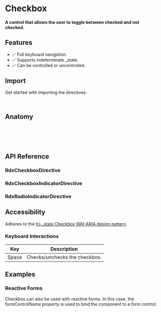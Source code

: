 
<Meta title="Primitives/Checkbox" />

# Checkbox

#### A control that allows the user to toggle between checked and not checked.

<Canvas sourceState="hidden" of={Stories.Default} />

## Features

- ✅ Full keyboard navigation.
- ✅ Supports indeterminate \_state.
- ✅ Can be controlled or uncontrolled.

## Import

Get started with importing the directives:

```typescript
import { RdxCheckboxDirective, RdxCheckboxInputDirective, RdxCheckboxIndicatorDirective } from '@radix-ng/primitives/checkbox';
```

## Anatomy

```html
<button rdxCheckboxRoot [(checked)]="checked">
  <lucide-angular rdxCheckboxIndicator name="check" />
  <input rdxCheckboxInput type="checkbox" />
</button>
```

## API Reference

### RdxCheckboxDirective

<ArgTypes of={RdxCheckboxRootDirective} />

### RdxCheckboxIndicatorDirective

### RdxRadioIndicatorDirective

## Accessibility

Adheres to the [tri-\_state Checkbox WAI-ARIA design pattern](https://www.w3.org/WAI/ARIA/apg/patterns/checkbox).

### Keyboard Interactions

| Key   | Description                   |
|-------|-------------------------------|
| Space | Checks/unchecks the checkbox. |

## Examples

### Reactive Forms

Checkbox can also be used with reactive forms. In this case, the formControlName property is used to bind the component to a form control.

<Canvas sourceState="hidden" of={Stories.WithReactiveForms} />

```html
<button rdxCheckboxRoot formControlName="checkbox">
    <lucide-angular [img]="Check" rdxCheckboxIndicator size="16" />
    <input rdxCheckboxInput />
</button>
```
